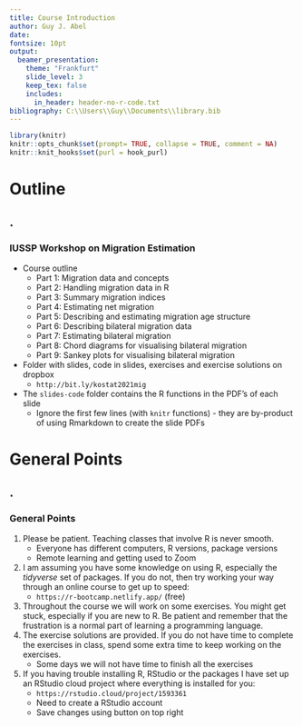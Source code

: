 ```yaml
---
title: Course Introduction
author: Guy J. Abel
date: 
fontsize: 10pt
output:
  beamer_presentation:
    theme: "Frankfurt"
    slide_level: 3
    keep_tex: false
    includes:
      in_header: header-no-r-code.txt
bibliography: C:\\Users\\Guy\\Documents\\library.bib
---
```


```r
library(knitr)
knitr::opts_chunk$set(prompt= TRUE, collapse = TRUE, comment = NA)
knitr::knit_hooks$set(purl = hook_purl)
```

# Outline

## .

###  IUSSP Workshop on Migration Estimation

- Course outline
    - Part 1: Migration data and concepts
    - Part 2: Handling migration data in R
    - Part 3: Summary migration indices
    - Part 4: Estimating net migration
    - Part 5: Describing and estimating migration age structure
    - Part 6: Describing bilateral migration data
    - Part 7: Estimating bilateral migration
    - Part 8: Chord diagrams for visualising bilateral migration 
    - Part 9: Sankey plots for visualising bilateral migration 
- Folder with slides, code in slides, exercises and exercise solutions on dropbox
    - `http://bit.ly/kostat2021mig`
- The `slides-code` folder contains the R functions in the PDF's of each slide
    - Ignore the first few lines (with `knitr` functions) - they are by-product of using Rmarkdown to create the slide PDFs



# General Points

## .

### General Points

1. Please be patient. Teaching classes that involve R is never smooth. 
    - Everyone has different computers, R versions, package versions
    - Remote learning and getting used to Zoom
2. I am assuming you have some knowledge on using R, especially the *tidyverse* set of packages. If you do not, then try working your way through an online course to get up to speed:
    - `https://r-bootcamp.netlify.app/` (free)
3. Throughout the course we will work on some exercises. You might get stuck, especially if you are new to R. Be patient and remember that the frustration is a normal part of learning a programming language.
4. The exercise solutions are provided. If you do not have time to complete the exercises in class, spend some extra time to keep working on the exercises. 
    - Some days we will not have time to finish all the exercises
    
5. If you having trouble installing R, RStudio or the packages I have set up an RStudio cloud project where everything is installed for you:
    - `https://rstudio.cloud/project/1593361`
    - Need to create a RStudio account
    - Save changes using button on top right